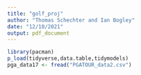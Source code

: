 ```yaml
---
title: "golf_proj"
author: "Thomas Schechter and Ian Bogley"
date: "12/10/2021"
output: pdf_document
---
```


```r
library(pacman)
p_load(tidyverse,data.table,tidymodels)
pga_data17 <- fread("PGATOUR_data2.csv")
```

```r

```

